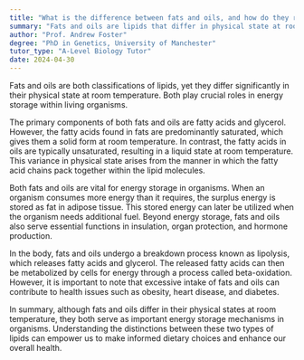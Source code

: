 ```yaml
---
title: "What is the difference between fats and oils, and how do they relate to energy storage?"
summary: "Fats and oils are lipids that differ in physical state at room temperature, both serving crucial roles in energy storage for organisms."
author: "Prof. Andrew Foster"
degree: "PhD in Genetics, University of Manchester"
tutor_type: "A-Level Biology Tutor"
date: 2024-04-30
---
```


Fats and oils are both classifications of lipids, yet they differ significantly in their physical state at room temperature. Both play crucial roles in energy storage within living organisms.

The primary components of both fats and oils are fatty acids and glycerol. However, the fatty acids found in fats are predominantly saturated, which gives them a solid form at room temperature. In contrast, the fatty acids in oils are typically unsaturated, resulting in a liquid state at room temperature. This variance in physical state arises from the manner in which the fatty acid chains pack together within the lipid molecules.

Both fats and oils are vital for energy storage in organisms. When an organism consumes more energy than it requires, the surplus energy is stored as fat in adipose tissue. This stored energy can later be utilized when the organism needs additional fuel. Beyond energy storage, fats and oils also serve essential functions in insulation, organ protection, and hormone production.

In the body, fats and oils undergo a breakdown process known as lipolysis, which releases fatty acids and glycerol. The released fatty acids can then be metabolized by cells for energy through a process called beta-oxidation. However, it is important to note that excessive intake of fats and oils can contribute to health issues such as obesity, heart disease, and diabetes.

In summary, although fats and oils differ in their physical states at room temperature, they both serve as important energy storage mechanisms in organisms. Understanding the distinctions between these two types of lipids can empower us to make informed dietary choices and enhance our overall health.
    